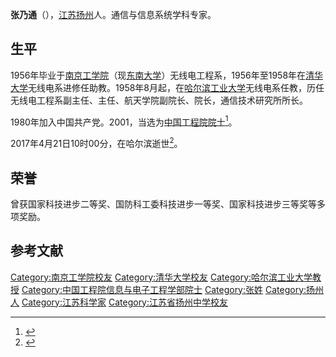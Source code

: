 {{Infobox person
| 姓名     = 张乃通 
| 图像     = 
| 图像说明 = 
| 出生日期 = 1934年7月17日
| 出生地   = {{ROC}}[[江苏|江苏]][[扬州|扬州]]
| 死亡日期 = {{Death date and age|2017|04|21|1934|07|17}}
| 死亡地   = {{CHN}}[[黑龙江|黑龙江]][[哈尔滨|哈尔滨]]
| 国籍       = {{PRC}}
| 籍贯       = [[江苏|江苏]][[扬州|扬州]]
| 别名     = 
| 知名于   = 
| 职业     = 通信与信息系统学科专家
| 母校 = [[东南大学|东南大学]]
}}

'''张乃通'''（{{bd|1934年|7月17日|2017年|4月21日|catIdx=Zhang}}），[[江苏|江苏]][[扬州|扬州]]人。通信与信息系统学科专家。

==生平==
1956年毕业于[[南京工学院|南京工学院]]（现[[东南大学|东南大学]]）无线电工程系，1956年至1958年在[[清华大学|清华大学]]无线电系进修任助教。1958年8月起，在[[哈尔滨工业大学|哈尔滨工业大学]]无线电系任教，历任无线电工程系副主任、主任、航天学院副院长、院长，通信技术研究所所长。

1980年加入中国共产党。2001，当选为[[中国工程院|中国工程院]][[院士|院士]]<ref>{{cite web|url=http://www.cae.cn/cae/jsp/jump.jsp?oid=20111231115337921222990|title=张乃通|work=中国工程院院士信息|accessdate=2015-12-06|archive-date=2017-05-18|archive-url=https://web.archive.org/web/20170518214114/http://www.cae.cn/cae/jsp/jump.jsp?oid=20111231115337921222990}}</ref>。

2017年4月21日10时00分，在哈尔滨逝世<ref>{{cite news|title=工程院院士、通信与信息系统领域专家张乃通逝世，享年83岁|url=http://www.thepaper.cn/newsDetail_forward_1668687|accessdate=2017-04-22|newspaper=澎湃新闻|archive-date=2017-04-24|archive-url=https://web.archive.org/web/20170424000413/http://www.thepaper.cn/newsDetail_forward_1668687|dead-url=no}}</ref>。

==荣誉==
曾获国家科技进步二等奖、国防科工委科技进步一等奖、国家科技进步三等奖等多项奖励。

==参考文献==
{{reflist}}

{{中国工程院信息与电子工程学部院士}}

{{DEFAULTSORT:Z}}
[[Category:南京工学院校友|Category:南京工学院校友]]
[[Category:清华大学校友|Category:清华大学校友]]
[[Category:哈尔滨工业大学教授|Category:哈尔滨工业大学教授]]
[[Category:中国工程院信息与电子工程学部院士|Category:中国工程院信息与电子工程学部院士]]
[[Category:张姓|Category:张姓]]
[[Category:扬州人|Category:扬州人]]
[[Category:江苏科学家|Category:江苏科学家]]
[[Category:江苏省扬州中学校友|Category:江苏省扬州中学校友]]